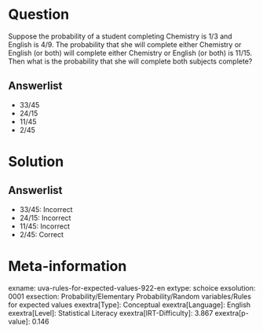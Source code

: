 Question
========

Suppose the probability of a student completing Chemistry is 1/3 and English is 4/9. The probability that she will complete either Chemistry or English (or both) will complete either Chemistry or English (or both) is 11/15. Then what is the probability that she will complete both subjects complete?

Answerlist
----------

* 33/45
* 24/15
* 11/45
* 2/45

Solution
========

Answerlist
----------

* 33/45: Incorrect
* 24/15: Incorrect
* 11/45: Incorrect
* 2/45: Correct

Meta-information
================
exname: uva-rules-for-expected-values-922-en
extype: schoice
exsolution: 0001
exsection: Probability/Elementary Probability/Random variables/Rules for expected values
exextra[Type]: Conceptual
exextra[Language]: English
exextra[Level]: Statistical Literacy
exextra[IRT-Difficulty]: 3.867
exextra[p-value]: 0.146
